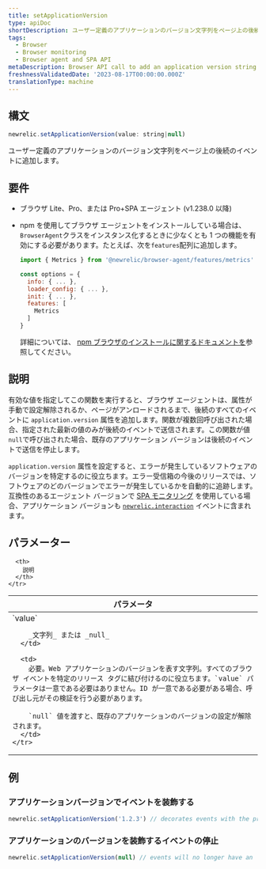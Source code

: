 ```yaml
---
title: setApplicationVersion
type: apiDoc
shortDescription: ユーザー定義のアプリケーションのバージョン文字列をページ上の後続のイベントに追加します。
tags:
  - Browser
  - Browser monitoring
  - Browser agent and SPA API
metaDescription: Browser API call to add an application version string to subsequent events on the page.
freshnessValidatedDate: '2023-08-17T00:00:00.000Z'
translationType: machine
---
```


## 構文

```js
newrelic.setApplicationVersion(value: string|null)
```

ユーザー定義のアプリケーションのバージョン文字列をページ上の後続のイベントに追加します。

## 要件

* ブラウザ Lite、Pro、または Pro+SPA エージェント (v1.238.0 以降)

* npm を使用してブラウザ エージェントをインストールしている場合は、 `BrowserAgent`クラスをインスタンス化するときに少なくとも 1 つの機能を有効にする必要があります。たとえば、次を`features`配列に追加します。

  ```js
  import { Metrics } from '@newrelic/browser-agent/features/metrics'

  const options = {
    info: { ... },
    loader_config: { ... },
    init: { ... },
    features: [
      Metrics
    ]
  }
  ```

  詳細については、 [npm ブラウザのインストールに関するドキュメントを](https://www.npmjs.com/package/@newrelic/browser-agent#new-relic-browser-agent)参照してください。

## 説明

有効な値を指定してこの関数を実行すると、ブラウザ エージェントは、属性が手動で設定解除されるか、ページがアンロードされるまで、後続のすべてのイベントに `application.version` 属性を追加します。関数が複数回呼び出された場合、指定された最新の値のみが後続のイベントで送信されます。この関数が値 `null`で呼び出された場合、既存のアプリケーション バージョンは後続のイベントで送信を停止します。

`application.version` 属性を設定すると、エラーが発生しているソフトウェアのバージョンを特定するのに役立ちます。エラー受信箱の今後のリリースでは、ソフトウェアのどのバージョンでエラーが発生しているかを自動的に追跡します。互換性のあるエージェント バージョンで [SPA モニタリング](/docs/browser/single-page-app-monitoring/get-started/welcome-single-page-app-monitoring) を使用している場合、アプリケーション バージョンも [`newrelic.interaction`](/docs/browser/new-relic-browser/browser-agent-apis/browser-spa-api-newrelicinteraction) イベントに含まれます。

## パラメーター

<table>
  <thead>
    <tr>
      <th width="25%">
        パラメータ
      </th>

      <th>
        説明
      </th>
    </tr>
  </thead>

  <tbody>
    <tr>
      <td>
        `value`

        _文字列_ または _null_
      </td>

      <td>
        必要。Web アプリケーションのバージョンを表す文字列。すべてのブラウザ イベントを特定のリリース タグに結び付けるのに役立ちます。`value` パラメータは一意である必要はありません。ID が一意である必要がある場合、呼び出し元がその検証を行う必要があります。

        `null` 値を渡すと、既存のアプリケーションのバージョンの設定が解除されます。
      </td>
    </tr>
  </tbody>
</table>

## 例

### アプリケーションバージョンでイベントを装飾する

```js
newrelic.setApplicationVersion('1.2.3') // decorates events with the property 'application.version':'1.2.3'
```

### アプリケーションのバージョンを装飾するイベントの停止

```js
newrelic.setApplicationVersion(null) // events will no longer have an 'application.version' property set
```